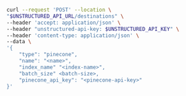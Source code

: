 ```bash REST (Create)
curl --request 'POST' --location \
"$UNSTRUCTURED_API_URL/destinations" \
--header 'accept: application/json' \
--header "unstructured-api-key: $UNSTRUCTURED_API_KEY" \
--header 'content-type: application/json' \
--data \
'{
    "type": "pinecone",
    "name": "<name>",
    "index_name" "<index-name>", 
    "batch_size" <batch-size>,
    "pinecone_api_key": "<pinecone-api-key>" 
}'
```
